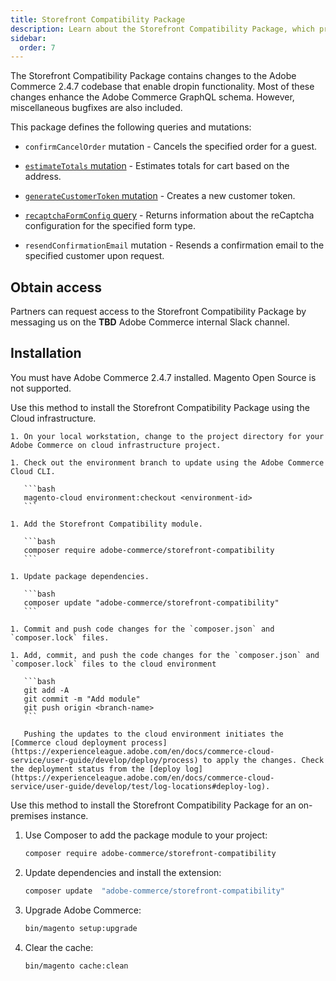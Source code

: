 ```yaml
---
title: Storefront Compatibility Package
description: Learn about the Storefront Compatibility Package, which provides GraphQL enhancements available to your Storefront.
sidebar:
  order: 7
---
```




The Storefront Compatibility Package contains changes to the Adobe Commerce 2.4.7 codebase that enable dropin functionality. Most of these changes enhance the Adobe Commerce GraphQL schema. However, miscellaneous bugfixes are also included.

This package defines the following queries and mutations:

* `confirmCancelOrder` mutation - Cancels the specified order for a guest.

* [`estimateTotals` mutation](https://developer.adobe.com/commerce/webapi/graphql/schema/cart/mutations/estimate-totals/) - Estimates totals for cart based on the address.

* [`generateCustomerToken` mutation](https://developer.adobe.com/commerce/webapi/graphql/schema/customer/mutations/generate-token/) - Creates a new customer token.

* [`recaptchaFormConfig` query](https://developer.adobe.com/commerce/webapi/graphql/schema/store/queries/recaptcha-form-config/) - Returns information about the reCaptcha configuration for the specified form type.

* `resendConfirmationEmail` mutation - Resends a confirmation email to the specified customer upon request.


## Obtain access

Partners can request access to the Storefront Compatibility Package by messaging us on the **TBD** Adobe Commerce internal Slack channel.

## Installation

You must have Adobe Commerce 2.4.7 installed. Magento Open Source is not supported.

<Tabs>
  <TabItem label="Cloud infrastructure">

  Use this method to install the Storefront Compatibility Package using the Cloud infrastructure.

    1. On your local workstation, change to the project directory for your Adobe Commerce on cloud infrastructure project.
      
    1. Check out the environment branch to update using the Adobe Commerce Cloud CLI.
    
       ```bash
       magento-cloud environment:checkout <environment-id>
       ```
        
    1. Add the Storefront Compatibility module.

       ```bash
       composer require adobe-commerce/storefront-compatibility
       ```
       
    1. Update package dependencies.
    
       ```bash
       composer update "adobe-commerce/storefront-compatibility"
       ```
       
    1. Commit and push code changes for the `composer.json` and `composer.lock` files.
    
    1. Add, commit, and push the code changes for the `composer.json` and `composer.lock` files to the cloud environment
    
       ```bash
       git add -A
       git commit -m "Add module"
       git push origin <branch-name>
       ```
       
       Pushing the updates to the cloud environment initiates the [Commerce cloud deployment process](https://experienceleague.adobe.com/en/docs/commerce-cloud-service/user-guide/develop/deploy/process) to apply the changes. Check the deployment status from the [deploy log](https://experienceleague.adobe.com/en/docs/commerce-cloud-service/user-guide/develop/test/log-locations#deploy-log).

  </TabItem>
  
  <TabItem label="On premises">

  Use this method to install the Storefront Compatibility Package for an on-premises instance.

1. Use Composer to add the package module to your project:

   ```bash
   composer require adobe-commerce/storefront-compatibility
   ```

1. Update dependencies and install the extension:

   ```bash
   composer update  "adobe-commerce/storefront-compatibility"
   ```

1. Upgrade Adobe Commerce:

   ```bash
   bin/magento setup:upgrade
   ```

1. Clear the cache:

   ```bash
   bin/magento cache:clean
   ```

  </TabItem>

</Tabs>
